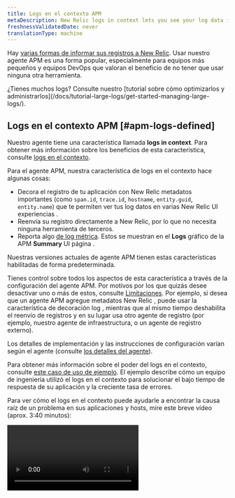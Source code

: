 ```yaml
---
title: Logs en el contexto APM
metaDescription: New Relic logs in context lets you see your log data in the context of your New Relic app and host observability UI experiences.
freshnessValidatedDate: never
translationType: machine
---
```


Hay [varias formas de informar sus registros a New Relic](/docs/logs/get-started/get-started-log-management). Usar nuestro agente APM es una forma popular, especialmente para equipos más pequeños y equipos DevOps que valoran el beneficio de no tener que usar ninguna otra <InlinePopover type="logs" />herramienta.

<Callout variant="tip">
  ¿Tienes muchos logs? Consulte nuestro [tutorial sobre cómo optimizarlos y administrarlos](/docs/tutorial-large-logs/get-started-managing-large-logs/).
</Callout>

## Logs en el contexto APM [#apm-logs-defined]

Nuestro <InlinePopover type="apm" />agente tiene una característica llamada <DNT>**logs in context**</DNT>. Para obtener más información sobre los beneficios de esta característica, consulte [logs en el contexto](/docs/logs/logs-context/logs-in-context).

Para el agente APM, nuestra característica de logs en el contexto hace algunas cosas:

* Decora el registro de tu aplicación con New Relic metadatos importantes (como `span.id`, `trace.id`, `hostname`, `entity.guid`, `entity.name`) que te permiten ver tus log datos en varias New Relic UI experiencias .
* Reenvía su registro directamente a New Relic, por lo que no necesita ninguna herramienta de terceros.
* Reporta algo [de log métrica](#log-metrics). Estos se muestran en el <DNT>**Logs**</DNT> gráfico de la APM <DNT>**Summary**</DNT> UI página .

Nuestras versiones actuales de agente APM tienen estas características habilitadas de forma predeterminada.

Tienes control sobre todos los aspectos de esta característica a través de la configuración del agente APM. Por motivos por los que quizás desee desactivar uno o más de estos, consulte [Limitaciones](#limitations). Por ejemplo, si desea que un agente APM agregue metadatos New Relic , puede usar la característica de decoración log , mientras que al mismo tiempo deshabilita el reenvío de registros y en su lugar usa otro agente de registro (por ejemplo, nuestro agente de infraestructura, o un agente de registro externo).

Los detalles de implementación y las instrucciones de configuración varían según el agente (consulte [los detalles del agente](#agents)).

Para obtener más información sobre el poder del logs en el contexto, consulte [este caso de uso de ejemplo](#response-time-example). El ejemplo describe cómo un equipo de ingeniería utilizó el logs en el contexto para solucionar el bajo tiempo de respuesta de su aplicación y la creciente tasa de errores.

Para ver cómo el logs en el contexto puede ayudarle a encontrar la causa raíz de un problema en sus aplicaciones y hosts, mire este breve vídeo (aprox. 3:40 minutos):

<Video id="Vgae-GrlZWg" type="youtube" />

## Empezar [#get-started]

Para configurar el inicio de <InlinePopover type="apm" />logs en el contexto:

1. Si aún no tiene una, [cree una cuenta New Relic](https://newrelic.com/signup). Es gratis, para siempre.
2. Instale un agente APM y asegúrese de tener la [última versión del agente APM](#agents).
3. Las versiones más recientes de nuestro agente APM tienen el logs en el contexto (adición de metadatos y reenvío) habilitado de forma predeterminada. Es posible que en ocasiones tengas que realizar algunas actualizaciones en el archivo de configuración del agente para que el registro funcione correctamente. Para obtener detalles sobre esto, consulte [Habilitar el registro para su agente](#agents).

¡Eso es todo! Inicie la resolución de problemas de su aplicación con el logs en el contexto de APM yendo a la APM UI y buscando los log datos asociados.

<img title="APM logs in context UI options" alt="Screenshot of APM Summary page with logs in context options" src="/images/apm_screenshot-full_logs-overview.webp" />

<figcaption>
  Profundice en su registro, traza y errores, todo desde la página APM <DNT>**Summary**</DNT> en New Relic.
</figcaption>

## API del agente APM [#agent-apis]

Si su framework de registro no está disponible con nuestras soluciones de logs en el contexto existentes, puede [configurar su biblioteca de registro utilizando llamada API](/docs/logs/logs-context/annotate-logs-logs-context-using-apm-agent-apis) para anotar su registro.

## Configuración log del agente APM [#agents]

Nuestro último <InlinePopover type="apm" />agente tiene el logs en el contexto (decoración log y reenvío de registros) habilitado de forma predeterminada. Aquí hay información sobre el agente APM que admite el logs en el contexto y el reenvío de registros:

* [Los procedimientos de logs en el contexto Go](/docs/logs/logs-context/configure-logs-context-go) para el agente [v3.17.0 o superior](/docs/release-notes/agent-release-notes/go-release-notes)
* [Los procedimientos de logs en el contexto de Java](/docs/logs/logs-context/java-configure-logs-context-all) para agente [v7.6.0 o superior](/docs/release-notes/agent-release-notes/java-release-notes)
* [Los procedimientos de logs en el contexto .NET](/docs/logs/logs-context/net-configure-logs-context-all) para agente [v9.8.0 o superior](/docs/release-notes/agent-release-notes/net-release-notes)
* [Procedimientos de logs en el contexto de Node.js](/docs/logs/logs-context/configure-logs-context-nodejs) para agente [v8.11.0 o superior](/docs/release-notes/agent-release-notes/nodejs-release-notes)
* [Procedimientos de logs en el contexto PHP](/docs/logs/logs-context/configure-logs-context-php) para agente [v10.1.0 o superior](/docs/release-notes/agent-release-notes/php-release-notes)
* [Procedimientos de logs en el contexto de Python](/docs/logs/logs-context/configure-logs-context-python) para agente [v7.12.0.176](/docs/release-notes/agent-release-notes/python-release-notes)
* [Los procedimientos de logs en el contexto Ruby](/docs/logs/logs-context/configure-logs-context-ruby) para agente [v8.6.0 o superior](/docs/release-notes/agent-release-notes/ruby-release-notes)

Si no puede o no quiere utilizar el reenvío de logs de APM , puede [reenviar su logutilizando otra solución](/docs/logs/get-started/get-started-log-management#integrate-logs).

## Limitaciones [#limitations]

Las características de logs en el contexto APM están habilitadas de forma predeterminada. Esto puede tener un impacto negativo en su seguridad, cumplimiento, facturación o rendimiento del sistema.

A continuación se muestran algunas limitaciones conocidas adicionales:

* Con la excepción del agente Node.js, el <InlinePopover type="apm" />reenvío de registros no envía el log completo. [Conozca los detalles del reenvío de registros.](#forwarding-details)
* El registro de inicio no está disponible hasta que se carga el agente.
* Si está utilizando Kubernetes, tenga en cuenta que decoramos el registro mediante instrumentación, no desde la Kubernetes API. Esto es independiente y aparte del cierre de sesión de escritura en el sistema de archivos. El registro nunca toca el host ni existe en un lugar donde se pueda llamar a la API .
* Cuando se lanza una excepción desde su aplicación, actualmente no verá el rastreo del stack en el logs en el contexto asociado para Java o .NET agente. Como solución alternativa, puede cambiar las reglas del filtro de caída.
* Fluentd puede agregar el `processID` de la entidad que generó el log, pero el registro APM no puede verlo. Además, en Kubernetes, se llama a la API para agregar metadatos, pero estos datos no se pueden ver desde la aplicación. Si necesita los metadatos de la entidad, le recomendamos que utilice el inicio de logs en el contexto automático, pero no envíe el registro desde la aplicación. En su lugar, continúe usando Fluentd, Fluent Bit u otra solución para reenviar el archivo de registro.

Si necesita ajustar la configuración predeterminada, consulte [Desactivar el registro automático](/docs/logs/logs-context/disable-automatic-logging).

## Garantizar la privacidad de los datos [#data-privacy]

<Callout variant="caution">
  Usted controla qué datos log se envían a New Relic, así que asegúrese de seguir las pautas de seguridad de su organización para enmascarar, ofuscar o evitar el envío de información de identificación personal (PII), información de salud protegida (PHI) o cualquier otro dato confidencial.
</Callout>

Nuestro proceso de ingesta log enmascara automáticamente tarjetas de crédito, números de seguridad social, identificaciones nacionales, etc. Para obtener más información, consulte nuestra [documentación de seguridad](/docs/logs/get-started/new-relics-log-management-security-privacy) para administración de logs.

También puede crear reglas personalizadas para enmascarar o hash datos confidenciales en su registro con nuestra característica de ofuscación. Esto es fundamental cuando no es práctico o imposible restringir el acceso a datos confidenciales, o cuando New Relic nunca debe almacenar algunos datos. Lea nuestra [documentación sobre ofuscación](/docs/logs/ui-data/obfuscation-ui/) para obtener más información.

## Detalles sobre el reenvío de logs [#forwarding-details]

Para todos los <InlinePopover type="apm" />agentes (excepto Node.js), la opción de reenvío de registros no reenvía el log completo. Para obtener detalles sobre lo que se envía con el reenvío de registros, consulte el colapsador a continuación.

<CollapserGroup>
  <Collapser id="log-forwarding-details" title="Detalles del reenvío de registros">
    Por ejemplo, digamos que su log tiene un atributo como este:

    ```json
    {
        "v": "x",
        "level": "x",
        "name": "x",
        "hostname": "x",
        "pid": 01,
        "timestamp": "x",
        "message": "x",
        "bunches": "of custom stuff"
    }
    ```

    Cuando un agente APM (con excepción de Node.js) decora el log con nuestros metadatos y lo reenvía, podría tener solo unos pocos atributos en New Relic, como este:

    ```json
    {
        "timestamp": "x",
        "message": "x",
        "span.id": "x",
        "trace.id": "x",
        "hostname": "x",
        "entity.guid": "x",
        "entity.name": "x",
    }
    ```
  </Collapser>
</CollapserGroup>

Si necesita más log reportados, las opciones incluyen:

* Configure el agente APM para incluir datos log específicos.
* Mantenga la [decoración log ](#apm-logs-defined)en su lugar pero desactive el reenvío de registros del agente APM y en su lugar utilice su propia solución de reenvío de registros.

Para obtener más información sobre estas opciones, consulte los documentos del contexto de inicio de sesión específicos del agente.

## Log métrico [#log-metrics]

Cuando configura un <InlinePopover type="apm" />agente, obtiene automáticamente un cuadro de logging métrico en la página APM <DNT>**Summary**</DNT>:

<img style={{ align: 'left',maxWidth: '70%' }} title="Screenshot showing the logging metrics chart" alt="Screenshot showing the logging metrics chart" src="/images/logs_screenshot-crop_logging-metrics.webp" />

Este gráfico muestra un recuento de registros. Si no desactivó el reenvío de log , puede hacer clic en los enlaces de los gráficos que lo llevarán al registro en sí. Incluso si deshabilita el reenvío de log , este gráfico aún muestra el registro potencial que podría inspeccionar si tuviera habilitado el reenvío de log .

Las métricas de registro se reportan a través del atributo `apm.service.logging.lines` , como se muestra en la siguiente consulta:

```sql
SELECT count(apm.service.logging.lines) FROM Metric WHERE (entity.guid = 'AN_ENTITY_GUID') LIMIT MAX SINCE 60 seconds AGO TIMESERIES
```

Si no desea ver el gráfico métrico de logging, puede desactivarlo, pero no a nivel de cuenta. Para deshabilitar el logging métrico, consulte los documentos de configuración APM dedicados para su agente (por ejemplo, [esta opción de configuración `logging_metrics` para PHP](/docs/apm/agents/php-agent/configuration/php-agent-configuration/#cfg-application_logging_metrics-enabled)).

<Callout variant="important">
  Si desactiva el logging métrico, eso no desactiva la característica de reenvío de logs APM . Para dejar de reenviar el log de APM , consulte [Administrar o deshabilitar el log en contexto de APM](/docs/logs/logs-context/disable-automatic-logging/).
</Callout>

## Evitar registros duplicados [#duplicate-logs]

El uso de la funcionalidad de logs en el contexto aumentará la ingesta de datos. Dependiendo del modelo de precios de su cuenta, esto puede tener un impacto en sus límites de ingesta y facturación.

<Callout variant="caution">
  Si desea utilizar el agente APM para enviar logs directamente desde su aplicación, debe deshabilitar o modificar las soluciones de reenvío de logs que actualmente recopilan logs de esas aplicaciones. De lo contrario, enviará logs duplicados, lo que resultará en una facturación doble.
</Callout>

Consulte nuestra [guía de actualización](/docs/logs/logs-context/upgrade-to-automatic-logs-context/) para obtener más información sobre cómo evitar el envío de registros duplicados.

Para obtener más información, siga los procedimientos para desactivar su [reenviador de logs específico](/docs/logs/forward-logs/enable-log-management-new-relic#log-forwarding).

## Administre sus límites de ingesta [#ingest]

<DNT>**Example:**</DNT> Su equipo de ingeniería está resolviendo un problema con su aplicación, por lo que aumenta temporalmente el volumen de registro recopilado por el agente APM para proporcionar un registro más granular. Sin embargo, si deja límites más altos durante varios días, esto podría provocar el envío de datos innecesarios que aumentarán su factura.

Para evitar sorpresas, le recomendamos que utilice [la consultaNRQL ](/docs/accounts/accounts-billing/new-relic-one-pricing-billing/usage-queries-alerts/#data-queries)para crear [una condición de alerta](/docs/accounts/accounts-billing/new-relic-one-pricing-billing/usage-queries-alerts/#alerts) para realizar un seguimiento de sus límites de ingesta. Por ejemplo:

<CollapserGroup>
  <Collapser id="limits-ui" title="Ver límites de datos y uso en UI">
    Para [revisar sus límites de datos en la UI](/docs/data-apis/manage-data/view-system-limits): en el [menú de usuario](/docs/accounts/accounts-billing/general-account-settings/intro-account-settings), haga clic en <DNT>**Manage your data &gt; Limits**</DNT>. O, para ver su uso, haga clic en <DNT>**View your usage**</DNT>.

    <img title="View data and usage from UI" alt="Screenshot of View data and usage page in UI" src="/images/apm_screenshot-full_view-limits-usage.webp" />
  </Collapser>

  <Collapser id="query-estimate" title="Consulta NRQL : ejemplo de costo estimado">
    Ver [consulta relacionada con costos](/docs/accounts/accounts-billing/new-relic-one-pricing-billing/usage-queries-alerts#estimated-cost).
  </Collapser>

  <Collapser id="nrql-alert" title="Alerta NRQL : ejemplo de umbral de uso">
    Para crear una alerta cuando su uso exceda un umbral mensual fijo para gigabytes de datos, agregue esta [consulta NRQL](/docs/alerts-applied-intelligence/new-relic-alerts/alert-conditions/create-nrql-alert-conditions/) a su condición de alerta:

    ```sql
    FROM NrMTDConsumption SELECT latest(GigabytesIngested) WHERE productLine = 'DataPlatform'
    ```
  </Collapser>
</CollapserGroup>

## Ejemplo: el poder de logs en el contexto [#response-time-example]

A continuación se muestra un caso de uso detallado del uso <InlinePopover type="apm" />logs en el contexto para llegar a la causa raíz de un problema.

<DNT>**Example scenario:**</DNT> El ingeniero de guardia recibe una notificación de alerta New Relic sobre el tiempo de respuesta deficiente y el aumento de la tasa de errores en su aplicación. Necesitan descubrir la causa raíz detrás del aumento de errores y latencia, para poder decidir si sacar un host problemático del equilibrio de carga o revertir la versión más reciente.

Para iniciar la resolución de problemas, van a la New Relic UI.

<CollapserGroup>
  <Collapser id="when" title="¿Cuándo y dónde comenzaron los errores?">
    Cuando el ingeniero mira la página <DNT>**APM Summary**</DNT> de la aplicación, ve muchos más registros de errores que conducen al aumento del tiempo de respuesta. Quieren ver si el registro puede exponer la causa raíz del problema.

    <img title="APM Summary errors in UI" alt="Screenshot of APM Summary errors in UI" src="/images/apm_screenshot-crop_apmsummary-view-logs-.webp" />

    <DNT>
      **How can they quickly decide what&apos;s related to the problem?**
    </DNT>

    No han configurado la recopilación log . Pero el agente de Java para su aplicación se actualizó recientemente para incluir el logs en el contexto APM, por lo que la aplicación ahora recibe automáticamente metadatos de registro y vinculación. Las métricas que aparecen en la UI facetan el recuento por gravedad log . (Esto lo establecen las capacidades integradas de decoración log del agente de Java).

    <DNT>
      **What entities are related?**
    </DNT>

    En la misma página UI , hacen clic en el gráfico <DNT>**Logs**</DNT> para poder revisar la vista <DNT>**Log summary**</DNT>. Esta vista les muestra cuándo se han recopilado registros instrumentados y cuándo esos registros tenían un nivel de gravedad `Error` o peor. También les muestra una lista de patrones de logs y qué porcentaje de todos los logs se ajustan a cada patrón.
  </Collapser>

  <Collapser id="patterns" title="¿Qué patrones surgen en el registro?">
    En la UI <DNT>**Log patterns**</DNT>, han comenzado a aparecer mensajes de error raros con frecuencia y ahora aparecen en la lista. Esto ayuda al ingeniero a concentrarse en el registro problemático en lugar de en todas las ruidosas actualizaciones de estado.

    <img title="Logs patterns UI" alt="Screenshot of Log patterns UI" src="/images/apm_screenshot-crop_logs-context-patterns-two.webp" />

    <DNT>
      **What patterns should they focus on?**
    </DNT>

    El ingeniero nota un patrón de logs interesante y quiere ver solo el tronco que se ajusta a este patrón. Hacen clic en él para agregar el valor del patrón como filtro al registro que se muestra. Esto reduce el enfoque.
  </Collapser>

  <Collapser id="log-details" title="¿Qué pueden revelar más detalles log ?">
    El ingeniero quiere ver todos los valores contenidos en el log , por lo que hace clic en la vista <DNT>**Log details**</DNT>. Esto les ayuda a validar que el log en sí sea significativo. También les permite profundizar más en el entorno Kubernetes donde se ejecuta la aplicación o directamente en cualquier rastreo distribuido o <InlinePopover type="apm" />error relacionado con el log .

    <img title="Log details in APM UI" alt="Screenshot of Log details in APM UI" src="/images/apm_screenshot-crop_logs-patterns.webp" />

    El ingeniero decide mirar el error APM donde puede ver un rastreo del stack completo. También pueden ver el registro desde su UI <DNT>**Errors inbox**</DNT>.

    <img title="Logs from Errors inbox UI" alt="Screenshot of logs from Errors inbox UI" src="/images/apm_screenshot-crop_logs-cropped-ui.webp" />
  </Collapser>

  <Collapser id="log-sampling" title="¿Qué datos de prueba adicionales ayudarán a solucionar el problema?">
    El equipo de resolución de problemas ha estado realizando pruebas para aislar la causa, pero no se han recopilado todos los logs para la transacción de prueba. La recopilación log predeterminada en el archivo de configuración de su agente de Java (aproximadamente 10 000 logs por minuto en `application_logging:forwarding:max_samples_stored:`) ha sido útil para validar que los servicios tienen un problema. Pero ahora necesitan aumentar el muestreo a un número mayor para una resolución de problemas más detallada.
  </Collapser>

  <Collapser id="next-steps" title="Problema resuelto. ¿Ahora que?">
    El equipo de resolución de problemas determina que el problema se debe a un cambio introducido recientemente, por lo que revierten ese código. Para ahorrar recursos y consumir gastos, rechazan la recopilación log para `application_logging:forwarding:max_samples_stored:` en su archivo de configuración, pero mantienen el muestreo de log en ejecución en caso de que el problema se repita.

    El equipo de resolución de problemas también actualiza sus runbooks para que apunten a la página <DNT>**Log patterns**</DNT> filtrada para esta aplicación y [agregan el runbook a su condición de alerta](/docs/alerts-applied-intelligence/new-relic-alerts/advanced-alerts/understand-technical-concepts/provide-runbook-instructions-alert-activity/). La próxima vez que reciban una alerta similar a esta situación, podrán utilizar estas lecciones aprendidas para una resolución de problemas más rápida.
  </Collapser>
</CollapserGroup>